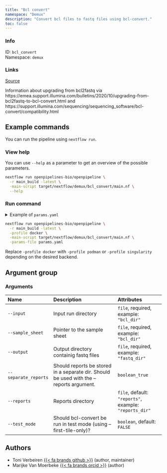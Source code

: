 ```yaml
---
title: "Bcl convert"
namespace: "Demux"
description: "Convert bcl files to fastq files using bcl-convert."
toc: false
---
```


::: {.column-margin}

### Info

ID: `bcl_convert`  
Namespace: `demux`

### Links
[Source](https://github.com/openpipelines-bio/openpipeline/blob/main/src/demux/bcl_convert){.btn-action .btn-sm .btn-info .btn role="button"}

:::

Information about upgrading from bcl2fastq via
https://emea.support.illumina.com/bulletins/2020/10/upgrading-from-bcl2fastq-to-bcl-convert.html
and https://support.illumina.com/sequencing/sequencing_software/bcl-convert/compatibility.html


## Example commands

You can run the pipeline using `nextflow run`.

### View help

You can use `--help` as a parameter to get an overview of the possible parameters.

```bash
nextflow run openpipelines-bio/openpipeline \
  -r main_build -latest \
  -main-script target/nextflow/demux/bcl_convert/main.nf \
  --help
```

### Run command

<details>
<summary>Example of `params.yaml`</summary>
```yaml
# Arguments
input: # please fill in - example: "bcl_dir"
sample_sheet: # please fill in - example: "bcl_dir"
# output: "$id.$key.output.output"
separate_reports: false
# reports: "$id.$key.reports.reports"
test_mode: false

# Nextflow input-output arguments
publish_dir: # please fill in - example: "output/"
# param_list: "my_params.yaml"
```
</details>

```bash
nextflow run openpipelines-bio/openpipeline \
  -r main_build -latest \
  -profile docker \
  -main-script target/nextflow/demux/bcl_convert/main.nf \
  -params-file params.yaml
```

:::{.callout-note}
Replace `-profile docker` with `-profile podman` or `-profile singularity` depending on the desired backend.
:::

## Argument group

### Arguments

|Name                 |Description                                                                             |Attributes                                             |
|:--------------------|:---------------------------------------------------------------------------------------|:------------------------------------------------------|
|`--input`            |Input run directory                                                                     |`file`, required, example: `"bcl_dir"`                 |
|`--sample_sheet`     |Pointer to the sample sheet                                                             |`file`, required, example: `"bcl_dir"`                 |
|`--output`           |Output directory containig fastq files                                                  |`file`, required, example: `"fastq_dir"`               |
|`--separate_reports` |Should reports be stored in a separate dir. Should be used with the --reports argument. |`boolean_true`                                         |
|`--reports`          |Reports directory                                                                       |`file`, default: `"reports"`, example: `"reports_dir"` |
|`--test_mode`        |Should bcl-convert be run in test mode (using --first-tile-only)?                       |`boolean`, default: `FALSE`                            |

## Authors

  * Toni Verbeiren [{{< fa brands github >}}](https://github.com/tverbeiren) (author, maintainer)
  * Marijke Van Moerbeke [{{< fa brands orcid >}}](https://orcid.org/0000-0002-3097-5621) (author)
